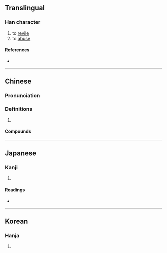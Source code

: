 {{character info/new}}
==Translingual==

===Han character===
{{Han char|rn=9|rad=人|as=12|sn=14|four=27247|canj=OSND|ids=⿰亻孱}}

# to [[revile]]
# to [[abuse]]

====References====
* {{Han ref|kx=0116.280|dkj=01103|dj=0248.060|hdz=10222.110|uh=50DD|ud=20701|bh=E0F7|bd=57591}}

----

==Chinese==
{{zh-forms}}

===Pronunciation===
{{zh-pron
|m=chán
|m-s=
|dg=
|c=zaan6,saan4
|c-t=
|g=
|h=pfs=
|j=
|md=
|mn=
|mn-t=
|w=
|x=
|mc=y
|oc=y
|cat=v
}}

===Definitions===
{{zh-hanzi}}

# {{rfdef|zh}}

====Compounds====
{{zh-der|僝僽|自僝自僽}}

----

==Japanese==

===Kanji===
{{ja-kanji|grade=|rs=人12}}

# {{defn|lang=ja|sort=人12}}

====Readings====
* {{ja-readings|on=[[さん]] (san), [[ぜん]] (zen)|kun=[[そなえる]] (sonaeru), [[ののしる]] (nonoshiru), [[あらわす]] (arawasu)}}

----

==Korean==

===Hanja===
{{ko-hanja|hangeul=잔|rv=jan|mr=chan}}

# {{defn|lang=ko|sort=人12}}
